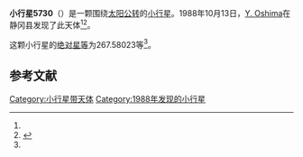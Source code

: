 {{Infobox planet
| bgcolour = #FFFFC0
| name = 5730 Yonosuke
| symbol = 
| image = 
| caption = 
| discovery = yes
| discovery_ref = 
| discoverer = [[Y._Oshima|Y. Oshima]]
| discovery_site = [[静冈县|静冈县]] 
| discovered = 1988年10月13日
| designations = yes
| mp_name = 
| named_after = 
| alt_names = 1988 TP1/ 1973 UO3
| mp_category = [[主带小行星|主带小行星]]
| orbit_ref = <ref name="a">[http://ssd.jpl.nasa.gov/sbdb.cgi?sstr=5730 5730 Yonosuke] {{Wayback|url=http://ssd.jpl.nasa.gov/sbdb.cgi?sstr=5730 |date=20140924123338 }}，小行星數據庫瀏覽器（JPL Small-Body Database Browser）－[[美国国家航空航天局|美国国家航空航天局]]喷气推进实验室</ref>
| epoch = 2456400.5 (2013年4月18日更新)
| aphelion = {{convert|3.1988715|AU|km|3|abbr=on|lk=out}}
| perihelion = {{convert|2.6274635|AU|km|3|abbr=on}}
| semimajor = {{convert|2.9131675|AU|km|3|abbr=on}}
| eccentricity = 0.0980733
| period = 1816.128676 [[日|日]]<br />4.97[[儒略年|儒略年]]
| avg_speed = 
| inclination = 1.85649
| asc_node = 90.16598
| mean_anomaly = 
| arg_peri = 267.58023
| satellites = 
| physical_characteristics = yes
| dimensions = 
| mass = 
| density = 
| surface_grav = 
| escape_velocity = 
| sidereal_day = 
| axial_tilt = 
| pole_ecliptic_lat = 
| pole_ecliptic_lon = 
| albedo = 
| temperatures= 
| temp_name1 = 
| mean_temp_1 = 
| max_temp_1 = 
| temp_name2 = 
| max_temp_2 = 
| spectral_type = 
| abs_magnitude = 267.58023
}}

'''小行星5730'''（{{lang-en|5730 Yonosuke}}）是一颗围绕[[太阳|太阳]][[公转|公转]]的[[小行星|小行星]]。1988年10月13日，[[Y._Oshima|Y. Oshima]]在静冈县发现了此天体<ref name="a" /><ref>{{cite news|title=小行星列表|url=http://cfa-www.harvard.edu/iau/lists/NumberedMPs.txt|accessdate=2013-07-08|newspaper=哈佛大学|archive-date=2008-05-17|archive-url=https://web.archive.org/web/20080517010638/http://cfa-www.harvard.edu/iau/lists/NumberedMPs.txt|dead-url=no}}</ref>。

这颗小行星的[[绝对星等|绝对星等]]为267.58023等<ref name="a" />。

==参考文献==
{{reflist}}
{{Minor Planet Number|[[小行星5729|小行星5729]]|[[小行星5731|小行星5731]]}}

{{小天体}}

[[Category:小行星带天体|Category:小行星带天体]]
[[Category:1988年发现的小行星|Category:1988年发现的小行星]]

{{asteroid-stub}}